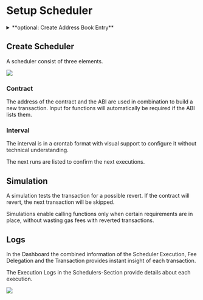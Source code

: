# Setup Scheduler

<details>
 <summary>**optional: Create Address Book Entry**</summary>
 
## Create Address Book Entry
The contracts and functions can be organized in the Address Book. Select network, address and enter ABI to prevent re-entering the same information.

This example uses a `Counter` contract deployed on the Vechain TestNet.

Address:
```md copy
0x8384738c995d49c5b692560ae688fc8b51af1059
```

ABI:

```json copy
[
  {
    "inputs": [],
    "name": "counter",
    "outputs": [
      { "internalType": "uint256", "name": "", "type": "uint256" }
    ],
    "stateMutability": "view",
    "type": "function"
  },
  {
    "inputs": [],
    "name": "increment",
    "outputs": [],
    "stateMutability": "nonpayable",
    "type": "function"
  }
]
```

![](./scheduler-addressbook.gif)
</details>

## Create Scheduler

A scheduler consist of three elements.

![](./scheduler-create.gif)

### Contract

The address of the contract and the ABI are used in combination to build a new transaction. Input for functions will automatically be required if the ABI lists them.

### Interval

The interval is in a crontab format with visual support to configure it without technical understanding.

The next runs are listed to confirm the next executions.

## Simulation

A simulation tests the transaction for a possible revert. If the contract will revert, the next transaction will be skipped. 

Simulations enable calling functions only when certain requirements are in place, without wasting gas fees with reverted transactions.

## Logs

In the Dashboard the combined information of the Scheduler Execution, Fee Delegation and the Transaction provides instant insight of each transaction.

The Execution Logs in the Schedulers-Section provide details about each execution.

![](./scheduler-logs.gif)

